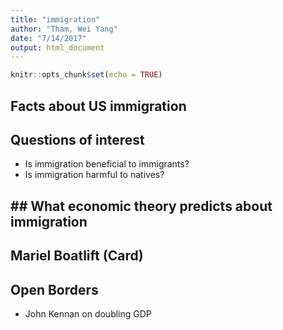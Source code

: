 ```yaml
---
title: "immigration"
author: "Tham, Wei Yang"
date: "7/14/2017"
output: html_document
---
```


```r
knitr::opts_chunk$set(echo = TRUE)
```

## Facts about US immigration

## Questions of interest
- Is immigration beneficial to immigrants?
- Is immigration harmful to natives?

## What economic theory predicts about immigration
- 

## Mariel Boatlift (Card)


## Open Borders
- John Kennan on doubling GDP
